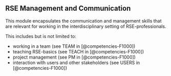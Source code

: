 ## RSE Management and Communication

This module encapsulates the communication and management skills that are relevant for working in the interdisciplinary setting of RSE-professionals.

This includes but is not limited to:

- working in a team (see TEAM in [@competencies-F1000])
- teaching RSE-basics (see TEACH in [@competencies-F1000])
- project management (see PM in [@competencies-F1000])
- interaction with users and other stakeholders (see USERS in [@competencies-F1000])

